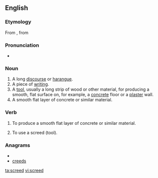 ==English==

===Etymology===
From {{etyl|enm|en}} {{term|screde||lang=enm|fragment, strip of cloth}}, from {{etyl|ang|en}} {{term|scrēade|lang=ang}}

===Pronunciation===
* {{rhymes|iːd}}

===Noun===
{{en-noun}}

# A long [[discourse]] or [[harangue]].
# A piece of [[writing]].
# A [[tool]], usually a long strip of wood or other material, for producing a smooth, flat surface on, for example, a [[concrete]] floor or a [[plaster]] wall.
# A smooth flat layer of concrete or similar material.

===Verb===
{{en-verb}}

# {{construction|masonry}} To produce a smooth flat layer of concrete or similar material.
# {{construction|masonry}} To use a screed (tool).

===Anagrams===
* {{alphagram|cdeers}}
* [[creeds#English|creeds]]

[[ta:screed]]
[[vi:screed]]